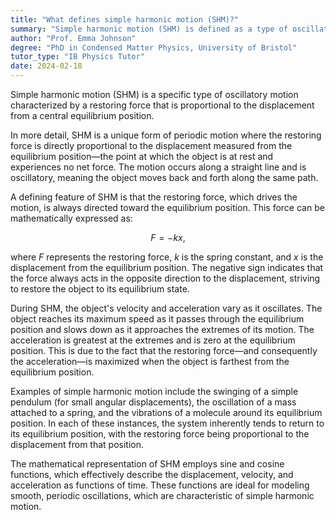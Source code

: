 ```yaml
---
title: "What defines simple harmonic motion (SHM)?"
summary: "Simple harmonic motion (SHM) is defined as a type of oscillatory motion under a restoring force proportional to the displacement."
author: "Prof. Emma Johnson"
degree: "PhD in Condensed Matter Physics, University of Bristol"
tutor_type: "IB Physics Tutor"
date: 2024-02-18
---
```


Simple harmonic motion (SHM) is a specific type of oscillatory motion characterized by a restoring force that is proportional to the displacement from a central equilibrium position.

In more detail, SHM is a unique form of periodic motion where the restoring force is directly proportional to the displacement measured from the equilibrium position—the point at which the object is at rest and experiences no net force. The motion occurs along a straight line and is oscillatory, meaning the object moves back and forth along the same path.

A defining feature of SHM is that the restoring force, which drives the motion, is always directed toward the equilibrium position. This force can be mathematically expressed as:

$$
F = -kx,
$$

where $F$ represents the restoring force, $k$ is the spring constant, and $x$ is the displacement from the equilibrium position. The negative sign indicates that the force always acts in the opposite direction to the displacement, striving to restore the object to its equilibrium state.

During SHM, the object's velocity and acceleration vary as it oscillates. The object reaches its maximum speed as it passes through the equilibrium position and slows down as it approaches the extremes of its motion. The acceleration is greatest at the extremes and is zero at the equilibrium position. This is due to the fact that the restoring force—and consequently the acceleration—is maximized when the object is farthest from the equilibrium position.

Examples of simple harmonic motion include the swinging of a simple pendulum (for small angular displacements), the oscillation of a mass attached to a spring, and the vibrations of a molecule around its equilibrium position. In each of these instances, the system inherently tends to return to its equilibrium position, with the restoring force being proportional to the displacement from that position.

The mathematical representation of SHM employs sine and cosine functions, which effectively describe the displacement, velocity, and acceleration as functions of time. These functions are ideal for modeling smooth, periodic oscillations, which are characteristic of simple harmonic motion.
    
